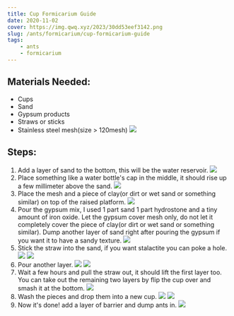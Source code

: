 ```yaml
---
title: Cup Formicarium Guide
date: 2020-11-02
cover: https://img.qwq.xyz/2023/30dd53eef3142.png
slug: /ants/formicarium/cup-formicarium-guide
tags:
    - ants
    - formicarium
---
```


## Materials Needed:
- Cups
- Sand
- Gypsum products
- Straws or sticks
- Stainless steel mesh(size > 120mesh)
![](https://img.qwq.xyz/2020/67d005a4f817c.png)

## Steps:
1. Add a layer of sand to the bottom, this will be the water reservoir.
![](https://img.qwq.xyz/2020/aeead4413ec07.png)
2. Place something like a water bottle's cap in the middle, it should rise up a few millimeter  above the sand.
![](https://img.qwq.xyz/2020/cb7dce84f7d5f.png)
3. Place the mesh and a piece of clay(or dirt or wet sand or something similar) on top of the raised platform.
![](https://img.qwq.xyz/2020/41c6b756c16bb.png)
4. Pour the gypsum mix, I used 1 part sand 1 part hydrostone and a tiny amount of iron oxide. Let the gypsum cover mesh only, do not let it completely cover the piece of clay(or dirt or wet sand or something similar). Dump another layer of sand right after pouring the gypsum if you want it to have a sandy texture.
![](https://img.qwq.xyz/2020/160dcb9527645.png)
5. Stick the straw into the sand, if you want stalactite you can poke a hole.
![](https://img.qwq.xyz/2020/18694408831bc.png)
![](https://img.qwq.xyz/2020/42068db6eaa14.png)
6. Pour another layer.
![](https://img.qwq.xyz/2020/e67357e8b5f2f.png)
![](https://img.qwq.xyz/2020/98265716f4fe1.png)
7. Wait a few hours and pull the straw out, it should lift the first layer too. You can take out the remaining two layers by flip the cup over and smash it at the bottom.
![](https://img.qwq.xyz/2020/00959ce40f04a.png)
8. Wash the pieces and drop them into a new cup.
![](https://img.qwq.xyz/2020/609cf006bd61e.png)
![](https://img.qwq.xyz/2020/e9a316ab42c31.png)
9. Now it's done! add a layer of barrier and dump ants in.
![](https://img.qwq.xyz/2020/cc0d2d02182a4.png)
